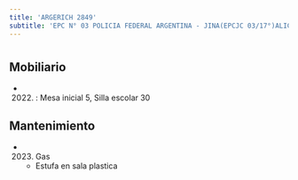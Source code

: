 ```yaml
---
title: 'ARGERICH 2849'
subtitle: 'EPC N° 03 POLICIA FEDERAL ARGENTINA - JINA(EPCJC 03/17°)ALICIA MOREAU DE JUSTO'
---
```


#


## Mobiliario

*  (2022) : Mesa inicial 5, Silla escolar 30 





## Mantenimiento

*  (2023) Gas 
    + Estufa en sala plastica




